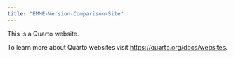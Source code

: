 ```yaml
---
title: "EMME-Version-Comparison-Site"
---
```


This is a Quarto website.

To learn more about Quarto websites visit <https://quarto.org/docs/websites>.
